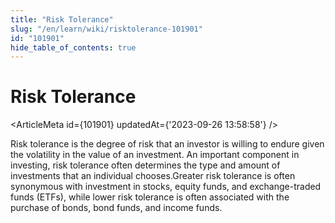 ```yaml
---
title: "Risk Tolerance"
slug: "/en/learn/wiki/risktolerance-101901"
id: "101901"
hide_table_of_contents: true
---
```



# Risk Tolerance

<ArticleMeta id={101901} updatedAt={'2023-09-26 13:58:58'} />
<div className='border-solid border-b border-t-0 my-4 border-[var(--ifm-color-gray-300)]' />

Risk tolerance is the degree of risk that an investor is willing to endure given the volatility in the value of an investment. An important component in investing, risk tolerance often determines the type and amount of investments that an individual chooses.Greater risk tolerance is often synonymous with investment in stocks, equity funds, and exchange-traded funds (ETFs), while lower risk tolerance is often associated with the purchase of bonds, bond funds, and income funds.
